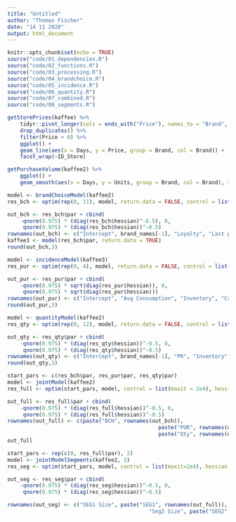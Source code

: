 ```yaml
---
title: "Untitled"
author: "Thomas Fischer"
date: "14 11 2020"
output: html_document
---
```


```r
knitr::opts_chunk$set(echo = TRUE)
source("code/01_dependencies.R")
source("code/02_functions.R")
source("code/03_processing.R")
source("code/04_brandchoice.R")
source("code/05_incidence.R")
source("code/06_quantity.R")
source("code/07_combined.R")
source("code/08_segments.R")
```


```r
getStorePrices(kaffee) %>%
	tidyr::pivot_longer(cols = ends_with("Price"), names_to = "Brand", values_to = "Price") %>% 
	drop_duplicates() %>% 
	filter(Price > 0) %>% 
	ggplot() + 
	geom_line(aes(x = Days, y = Price, group = Brand, col = Brand)) + 
	facet_wrap(~ID_Store)
```


```r
getPurchaseVolume(kaffee2) %>% 
	ggplot() + 
	geom_smooth(aes(x = Days, y = Units, group = Brand, col = Brand), se = FALSE)
```




```r
model <- brandChoiceModel(kaffee2)
res_bch <- optim(rep(0, 11), model, return.data = FALSE, control = list(maxit = 2e4), hessian = TRUE)

out_bch <- res_bch$par + cbind(
	-qnorm(0.975) * (diag(res_bch$hessian)^-0.5), 0,
	 qnorm(0.975) * (diag(res_bch$hessian))^-0.5)
rownames(out_bch) <- c("Intercept", brand_names[-1], "Loyalty", "Last purchased", "Price", "Pricecut")
kaffee3 <- model(res_bch$par, return.data = TRUE)
round(out_bch,3)
```

```r
model <- incidenceModel(kaffee3)
res_pur <- optim(rep(0, 4), model, return.data = FALSE, control = list(maxit = 2e4), hessian = TRUE)

out_pur <- res_pur$par + cbind(
	-qnorm(0.975) * sqrt(diag(res_pur$hessian)), 0, 
	 qnorm(0.975) * sqrt(diag(res_pur$hessian)))
rownames(out_pur) <- c("Intercept", "Avg Consumption", "Inventory", "Category value")
round(out_pur,3)
```

```r
model <- quantityModel(kaffee2)
res_qty <- optim(rep(0, 12), model, return.data = FALSE, control = list(maxit = 2e4), hessian = TRUE)

out_qty <- res_qty$par + cbind(
	-qnorm(0.975) * (diag(res_qty$hessian))^-0.5, 0, 
	 qnorm(0.975) * (diag(res_qty$hessian))^-0.5)
rownames(out_qty) <- c("Intercept", brand_names[-1], "PR", "Inventory", "Loyalty", "Price", "Pricecut")
round(out_qty,3)
```

```r
start_pars <- c(res_bch$par, res_pur$par, res_qty$par)
model <- jointModel(kaffee2)
res_full <- optim(start_pars, model, control = list(maxit = 2e4), hessian = TRUE)

out_full <- res_full$par + cbind(
	-qnorm(0.975) * (diag(res_full$hessian))^-0.5, 0, 
	 qnorm(0.975) * (diag(res_full$hessian))^-0.5)
rownames(out_full) <- c(paste("BCH", rownames(out_bch)), 
												paste("PUR", rownames(out_pur)), 
												paste("Qty", rownames(out_qty)))
out_full
```

```r
start_pars <- rep(c(0, res_full$par), 2)
model <- jointModelSegments(kaffee2, 2)
res_seg <- optim(start_pars, model, control = list(maxit=2e4), hessian = TRUE, method = "CG")

out_seg <- res_seg$par + cbind(
	-qnorm(0.975) * (diag(res_seg$hessian))^-0.5, 0, 
	 qnorm(0.975) * (diag(res_seg$hessian))^-0.5)

rownames(out_seg) <- c("SEG1 Size", paste("SEG1", rownames(out_full)),
											 "Seg2 Size", paste("SEG2", rownames(out_full)))
```




